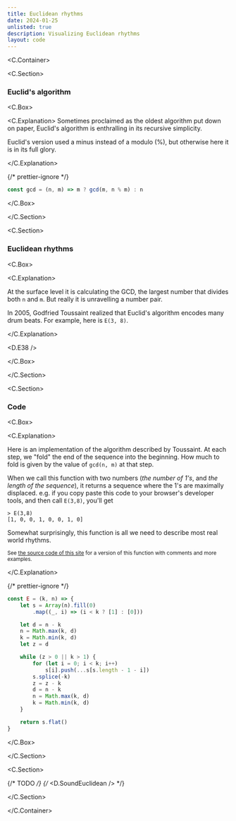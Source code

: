 ```yaml
---
title: Euclidean rhythms
date: 2024-01-25
unlisted: true
description: Visualizing Euclidean rhythms
layout: code
---
```



<C.Container>

<C.Section>

### Euclid's algorithm

<C.Box>

<C.Explanation>
Sometimes proclaimed as the oldest algorithm put down on paper, Euclid's
algorithm is enthralling in its recursive simplicity.

Euclid's version used a minus instead of a modulo (%), but otherwise here it is
in its full glory.

</C.Explanation>

{/* prettier-ignore */}
```js
const gcd = (n, m) => m ? gcd(m, n % m) : n
```

</C.Box>

</C.Section>

<C.Section>

### Euclidean rhythms

<C.Box>

<C.Explanation>

At the surface level it is calculating the GCD, the largest number that divides
both `n` and `m`. But really it is unravelling a number pair.

In 2005, Godfried Toussaint realized that Euclid's algorithm encodes many drum
beats. For example, here is `E(3, 8)`.

</C.Explanation>

<D.E38 />

</C.Box>

</C.Section>

<C.Section>

### Code

<C.Box>

<C.Explanation>

Here is an implementation of the algorithm described by Toussaint. At each step,
we "fold" the end of the sequence into the beginning. How much to fold is given
by the value of `gcd(n, m)` at that step.

When we call this function with two numbers (_the number of 1's_, and _the
length of the sequence_), it returns a sequence where the 1's are maximally
displaced. e.g. if you copy paste this code to your browser's developer tools,
and then call `E(3,8)`, you'll get

```
> E(3,8)
[1, 0, 0, 1, 0, 0, 1, 0]
```

Somewhat surprisingly, this function is all we need to describe most real world
rhythms.

<small>

See [the source code of this
site](https://github.com/mnvr/mrmr.io/blob/main/pages/mj/euclid/er.mjs) for a
version of this function with comments and more examples.

</small>

</C.Explanation>

{/* prettier-ignore */}
```js
const E = (k, n) => {
    let s = Array(n).fill(0)
        .map((_, i) => (i < k ? [1] : [0]))

    let d = n - k
    n = Math.max(k, d)
    k = Math.min(k, d)
    let z = d

    while (z > 0 || k > 1) {
        for (let i = 0; i < k; i++)
            s[i].push(...s[s.length - 1 - i])
        s.splice(-k)
        z = z - k
        d = n - k
        n = Math.max(k, d)
        k = Math.min(k, d)
    }

    return s.flat()
}
```

</C.Box>

</C.Section>

<C.Section>

{/* TODO */}
{/* <D.SoundEuclidean /> */}

</C.Section>

</C.Container>
